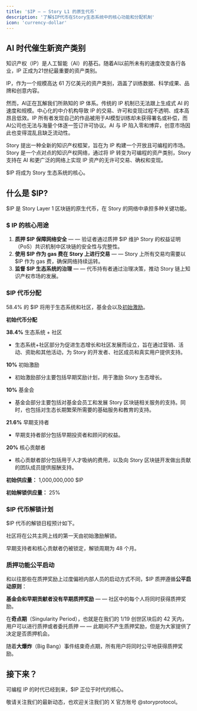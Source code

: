 ```yaml
---
title: '$IP — — Story L1 的原生代币'
description: '了解$IP代币在Story生态系统中的核心功能和分配机制'
icon: 'currency-dollar'
---
```



## AI 时代催生新资产类别

知识产权（IP）是人工智能（AI）的基石。随着AI以前所未有的速度改变各行各业，IP 正成为21世纪最重要的资产类别。

IP，作为一个规模高达 61 万亿美元的资产类别，涵盖了训练数据、科学成果、品牌和创意内容。

然而，AI正在瓦解我们所熟知的 IP 体系。传统的 IP 机制已无法跟上生成式 AI 的速度和规模。中心化的中介机构导致 IP 的交易、许可和变现过程不透明、成本高昂且低效。IP 所有者发现自己的作品被用于AI模型训练却未获得署名或补偿，而AI公司也无法与海量个体逐一签订许可协议。AI 与 IP 陷入零和博弈，创意市场因此也变得混乱且缺乏流动性。

Story 提出一种全新的知识产权框架，旨在为 IP 构建一个开放且可编程的市场。Story 是一个点对点的知识产权网络，通过将 IP 转变为可编程的资产类别，Story 支持在 AI 和更广泛的网络上实现 IP 资产的无许可交易、确权和变现。

$IP 将成为 Story 生态系统的核心。

## 什么是 $IP?

$IP 是 Story Layer 1 区块链的原生代币，在 Story 的网络中承担多种关键功能。

### $ IP 的核心用途

1. **质押 $IP 保障网络安全** — — 验证者通过质押 $IP 维护 Story 的权益证明（PoS）共识机制中区块链的安全性与完整性。
2. **使用 $IP 作为 gas 费在 Story 上进行交易** — — Story 上所有交易均需要以 $IP 作为 gas 费，确保网络持续运转。
3. **监督 $IP 生态系统的治理** — — 代币持有者通过治理决策，推动 Story 链上知识产权市场的发展。

### $IP 代币分配

58.4% 的 $IP 将用于生态系统和社区，基金会以及[初始激励](/AETRIX/story-incentive-program)。

**初始代币分配**

**38.4%** 生态系统 + 社区

* 生态系统+社区部分为促进生态增长和社区发展而设立，旨在通过营销、活动、资助和其他活动，为 Story 的开发者、社区成员和真实用户提供支持。

**10%** 初始激励

* 初始激励部分主要包括早期奖励计划，用于激励 Story 生态增长。

**10%** 基金会

* 基金会部分主要包括对基金会员工和发展 Story 区块链相关服务的支持。同时，也包括对生态长期繁荣所需要的基础服务和教育的支持。

**21.6%** 早期支持者

* 早期支持者部分包括早期投资者和顾问的权益。

**20%** 核心贡献者

* 核心贡献者部分包括用于人才吸纳的费用，以及向 Story 区块链开发做出贡献的团队成员提供报酬支持。

**初始供应量：** 1,000,000,000 $IP

**初始解锁供应量：** 25%

### $IP 代币解锁计划

$IP 代币的解锁日程预计如下。

社区将在公共主网上线的第一天由初始激励解锁。

早期支持者和核心贡献者仍被锁定，解锁周期为 48 个月。

### 质押功能公平启动

和以往那些在质押奖励上过度偏袒内部人员的启动方式不同，$IP 质押遵循**公平启动原则**：

**基金会和早期贡献者没有早期质押奖励** — — 社区中的每个人将同时获得质押奖励。

在**奇点期**（Singularity Period），也就是在我们的 1/19 创世区块后的 42 天内，用户可以进行质押或者委托质押 — — 此期间不产生质押奖励，但是为大家提供了决定是否质押机会。

随着**大爆炸**（Big Bang）事件结束奇点期，所有用户将同时公平地获得质押奖励。

## 接下来？

可编程 IP 的时代已经到来，$IP 正位于时代的核心。

敬请关注我们的最新动态，也欢迎关注我们的 X 官方账号 @storyprotocol。 